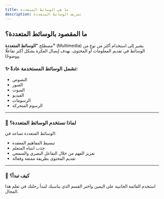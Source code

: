 ```yaml
---
title: ما هي الوسائط المتعددة
description: تعريف الوسائط المتعددة
---
```


## ما المقصود بالوسائط المتعددة؟

مصطلح **"الوسائط المتعددة"** (Multimedia) يشير إلى استخدام أكثر من نوع من الوسائط في تقديم المعلومات أو المحتوى، بهدف إيصال الفكرة بشكل أكثر تفاعلًا ووضوحًا.

### ✨ تشمل الوسائط المستخدمة عادةً:

- النصوص
- الصور
- الصوت
- الفيديو
- الرسومات
- الرسوم المتحركة

---

### 🎯 لماذا نستخدم الوسائط المتعددة؟

الوسائط المتعددة تساعد في:

- تبسيط المفاهيم المعقدة
- جذب انتباه المتعلم
- تعزيز الفهم من خلال التفاعل البصري والسمعي
- تقديم المحتوى بطريقة ممتعة وفعالة

---

### 🧭 كيف تبدأ؟

استخدم القائمة الجانبية على اليمين 
واختر القسم الذي يناسبك لتبدأ رحلتك في تعلم هذا المجال.
